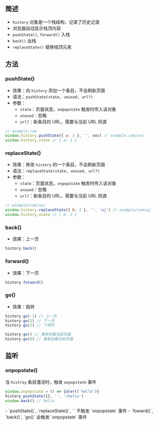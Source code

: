 
## 简述
- `history` 对象是一个栈结构，记录了历史记录
- 浏览器自动显示栈顶内容
- `pushState()`, `forward()` 入栈
- `back()` 出栈
- `replaceState()` 替换栈顶元素
## 方法
### pushState()
- 效果：向 `history` 添加一个条目，不会刷新页面
- 语法：`pushState(state, unused, url?)`
- 参数：
	- `state`：页面状态，`onpopstate` 触发时传入该对象
	- `unused`：忽略
	- `url?`：新条目的 URL，需要与当前 URL 同源
```js
// example.com
window.history.pushState({ a: 1 }, '', xxc) // example.com/xxc
window.history.state // { a: 1 }
```
### replaceState()
- 效果：修改 `history` 的一个条目，不会刷新页面
- 语法：`replaceState(state, unused, url?)`
- 参数：
	- `state`：页面状态，`onpopstate` 触发时传入该对象
	- `unused`：忽略
	- `url?`：新条目的 URL，需要与当前 URL 同源
```js
// example/com/xxc
window.history.replaceState({ b: 2 }, '', 'wj') // example/com/wj
window.history.state // { b: 2 }
```
### back()
- 效果：上一页
```js
history.back()
```
### forward()
- 效果：下一页
```js
history.forward()
```
### go()
- 效果：跳转
```js
history.go(-1) // 上一页
history.go(1) // 下一页
history.go(2) // 下两页

history.go() // 重新加载当前页面
history.go(0) // 重新加载当前页面
```
## 监听
### onpopstate()
当 `histroy` 条目激活时，触发 `onpopstate` 事件
```js
window.onpopstate = () => {alert('hello')}
history.pushState({}, '', '/hello')
window.back() // hello
```
<Callout type="error" emoji="️❗️">
  - `pushState()`, `replaceState()`, `<a>` 不触发 `onpopstate` 事件
  - `foward()`, `back()`, `go()` 会触发 `onpopstate` 事件
</Callout>
